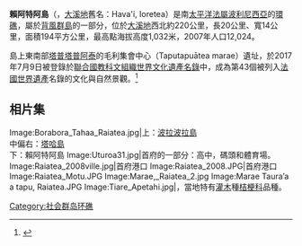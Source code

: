 {{noteTA|G1=法国地名}}
{{Infobox islands
| name             = 賴阿特阿島
| native name      = Raiatea 或 Ra'iātea
| native name link = 法語
| image name       = 
| image caption    = 
| image map        = Tahaa_and_Raiatea_topographic_map_-_with_communes_et_communes_associées.svg
| map              = French Polynesia#Oceania
| map_alt          = 大洋洲與法屬玻里尼西亞地圖
| map_caption      = 賴阿特阿島在[[大洋洲|大洋洲]]與[[法屬玻里尼西亞|法屬玻里尼西亞]]位置
| coordinates      = {{Coord|16|44|S|151|27|W|type:isle|display=inline,title}}
| location         = [[太平洋|太平洋]]
| archipelago      = [[社會群島|社會群島]]
| area km2         = 134
| elevation m      = 1207
| highest mount    = {{link-fr|泰梅哈尼山|Mont_Temehani}}
| country          = {{FRA}}
| country admin divisions title      = [[海外集體|海外集體]]
| country admin divisions            = {{flag|PYF}}
| country admin divisions title 1    = [[法屬波利尼西亞行政區劃|行政區劃]]
| country admin divisions 1          = [[背風群島_(社會群島)|背風群島行政區]]
| country admin divisions title 2    = 首府
| country admin divisions 2          = {{link-fr|烏圖羅阿|Uturoa}}
| country capital city               = 
| country largest city               = {{link-fr|烏圖羅阿|Uturoa}}
| country largest city population    = 3,697，2012年
| population       = 12,245
| population as of = 2012
| population footnotes = 
| density_km2      = 
}}

'''賴阿特阿島'''（{{lang-fr|Raiatea 或 Ra'iātea}}，[[大溪地|大溪地]]舊名：Hava'i, Ioretea）是南[[太平洋|太平洋]][[法屬波利尼西亞|法屬波利尼西亞]]的[[環礁|環礁]]，屬於[[背風群島_(社會群島)|背風群島]]的一部分，位於[[大溪地|大溪地]]西北約220公里，長20公里、寬14公里，面積194平方公里，最高點海拔高度1,032米，2007年人口12,024。

島上東南部[[塔普塔普阿泰|塔普塔普阿泰]]的毛利集會中心（Taputapuātea marae）遺址，於2017年7月9日被登錄於[[世界遺產|聯合國教科文組織世界文化遺產名錄]]中，成為第43個被列入[[法國世界遺產列表|法國世界遺產]]名錄的文化與自然景觀。<ref>{{Cite web|url=http://whc.unesco.org/en/list/1529/|title=Taputapuātea|accessdate=2017-07-09|author=UNESCO|date=|publisher=|archive-date=2021-03-01|archive-url=https://web.archive.org/web/20210301022149/https://whc.unesco.org/en/list/1529|dead-url=no}}</ref>
== 相片集 ==
<gallery>
Image:Borabora_Tahaa_Raiatea.jpg|上：[[波拉波拉島|波拉波拉島]]<br />中偏右：[[塔哈島|塔哈島]]<br />下：賴阿特阿島
Image:Uturoa31.jpg|首府{{link-fr|烏圖羅阿|Uturoa}}的一部分：高中，碼頭和體育場。
Image:Raiatea_2008ville.jpg|首府{{link-fr|烏圖羅阿|Uturoa}}港口
Image:Raiatea_2008.JPG|首府{{link-fr|烏圖羅阿|Uturoa}}港口
Image:Raiatea_Motu.JPG
Image:Marae,_Raiatea_2.jpg
Image:Marae Taura’a a tapu, Raiatea.JPG
Image:Tiare_Apetahi.jpg|{{link-fr|Tiare Apetahi|Tiare Apetahi}}，當地特有[[灌木|灌木]]種[[桔梗科|桔梗科]]品種。
</gallery>

{{社會群島}}

{{geo-stub}}

[[Category:社会群岛环礁|Category:社会群岛环礁]]